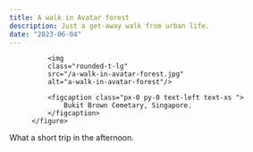 ```yaml
---
title: A walk in Avatar forest
description: Just a get-away walk from urban life.
date: "2023-06-04"
---
```



<div class="md:container md:mx-auto box-border p-8 border-0 bg-slate-50 dark:bg-slate-800">
    <figure class="rounded-lg shadow-2xl">

        <img 
        class="rounded-t-lg" 
        src="/a-walk-in-avatar-forest.jpg" 
        alt="a-walk-in-avatar-forest"/>

        <figcaption class="px-0 py-0 text-left text-xs ">
            Bukit Brown Cemetary, Singapore.
        </figcaption>
    </figure>    
</div>

What a short trip in the afternoon.